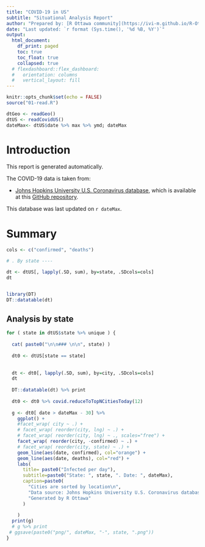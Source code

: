 ```yaml
---
title: "COVID-19 in US"
subtitle: "Situational Analysis Report"
author: "Prepared by: [R Ottawa community](https://ivi-m.github.io/R-Ottawa/)"
date: "Last updated: `r format (Sys.time(), '%d %B, %Y')`"
output:
  html_document:
    df_print: paged
    toc: true
    toc_float: true
    collapsed: true
  # flexdashboard::flex_dashboard:
  #   orientation: columns
  #   vertical_layout: fill
---
```


```r
knitr::opts_chunk$set(echo = FALSE)
source("01-read.R")

dtGeo <- readGeo()
dtUS <- readCovidUS() 
dateMax<- dtUS$date %>% max %>% ymd; dateMax


```


# Introduction

This report is generated automatically. 

The COVID-19 data is taken from:   

- [Johns Hopkins University U.S. Coronavirus database](https://coronavirus.jhu.edu/us-map), which is available at this [GitHub repository](https://github.com/CSSEGISandData/COVID-19).

This database was last updated on `r dateMax`.

# Summary

```r
cols <- c("confirmed", "deaths")

# . By state ----

dt <- dtUS[, lapply(.SD, sum), by=state, .SDcols=cols] 
dt


library(DT)
DT::datatable(dt)

```



## Analysis by state

<!-- ## Analysis by state {.tabset .tabset-fade} -->


```r

for ( state in dtUS$state %>% unique ) {
  
  cat( paste0("\n\n### \n\n", state) )
  
  dt0 <- dtUS[state == state]
  
  
  dt <- dt0[, lapply(.SD, sum), by=city, .SDcols=cols] 
  dt
  
  DT::datatable(dt) %>% print
  
  dt0 <- dt0 %>% covid.reduceToTopNCitiesToday(12)
  
  g <- dt0[ date > dateMax - 30] %>% 
    ggplot() + 
    #facet_wrap( city ~ .) +
    # facet_wrap( reorder(city, lng) ~ .) +
    # facet_wrap( reorder(city, lng) ~ ., scales="free") +
    facet_wrap( reorder(city, -confirmed) ~ .) +
    # facet_wrap( reorder(city, state) ~ .) +
    geom_line(aes(date, confirmed), col="orange") +
    geom_line(aes(date, deaths), col="red") +
    labs(
      title= paste0("Infected per day"),
      subtitle=paste0("State: ", state, ". Date: ", dateMax), 
      caption=paste0(
        "Cities are sorted by location\n", 
        "Data source: Johns Hopkins University U.S. Coronavirus database\n", 
        "Generated by R Ottawa"
      )
      
    )
  print(g)
  # g %>% print
 # ggsave(paste0("png/", dateMax, "-", state, ".png"))
}

```

